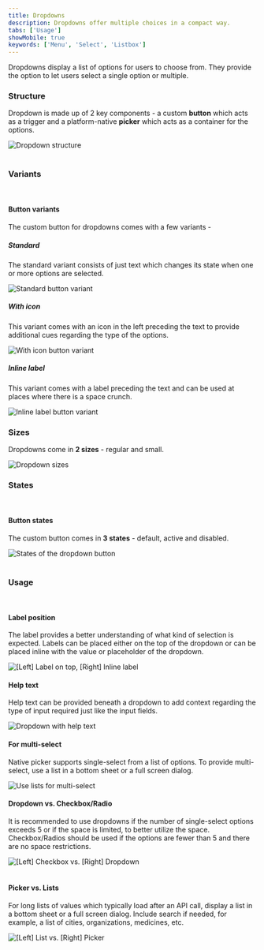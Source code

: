 ```yaml
---
title: Dropdowns
description: Dropdowns offer multiple choices in a compact way.
tabs: ['Usage']
showMobile: true
keywords: ['Menu', 'Select', 'Listbox']
---
```


Dropdowns display a list of options for users to choose from. They provide the option to let users select a single option or multiple.

### Structure
Dropdown is made up of 2 key components - a custom **button** which acts as a trigger and a platform-native **picker** which acts as a container for the options.

![Dropdown structure](./images/dropdown-1.png)
<br/>
<br/>

### Variants
<br/>

#### Button variants
The custom button for dropdowns comes with a few variants -

##### Standard
The standard variant consists of just text which changes its state when one or more options are selected.

![Standard button variant](./images/dropdown-2.png)


##### With icon
This variant comes with an icon in the left preceding the text to provide additional cues regarding the type of the options.

![With icon button variant](./images/dropdown-3.png)


##### Inline label
This variant comes with a label preceding the text and can be used at places where there is a space crunch.

![Inline label button variant](./images/dropdown-4.png)


### Sizes
Dropdowns come in **2 sizes** - regular and small.

![Dropdown sizes](./images/dropdown-5.png)

### States
<br/>

#### Button states
The custom button comes in **3 states** - default, active and disabled.

![States of the dropdown button](./images/dropdown-6.png)
<br/>
<br/>


### Usage
<br/>

#### Label position
The label provides a better understanding of what kind of selection is expected. Labels can be placed either on the top of the dropdown or can be placed inline with the value or placeholder of the dropdown.

![[Left] Label on top, [Right] Inline label](./images/dropdown-7.png)

#### Help text
Help text can be provided beneath a dropdown to add context regarding the type of input required just like the input fields.

![Dropdown with help text](./images/dropdown-8.png)


#### For multi-select
Native picker supports single-select from a list of options. To provide multi-select, use a list in a bottom sheet or a full screen dialog.

![Use lists for multi-select](./images/dropdown-9.png)
<br/>


#### Dropdown vs. Checkbox/Radio
It is recommended to use dropdowns if the number of single-select options exceeds 5 or if the space is limited, to better utilize the space. Checkbox/Radios should be used if the options are fewer than 5 and there are no space restrictions.

![[Left] Checkbox vs. [Right] Dropdown](./images/dropdown-11.png)
<br/>
<br/>

#### Picker vs. Lists
For long lists of values which typically load after an API call, display a list in a bottom sheet or a full screen dialog. Include search if needed, for example, a list of cities, organizations, medicines, etc. 

![[Left] List vs. [Right] Picker](./images/dropdown-10.png)
